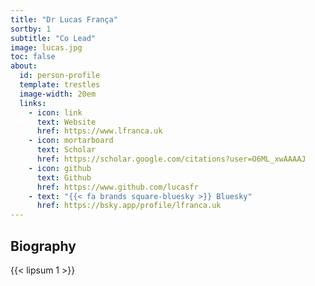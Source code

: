 ```yaml
---
title: "Dr Lucas França"
sortby: 1
subtitle: "Co Lead"
image: lucas.jpg
toc: false
about:
  id: person-profile
  template: trestles
  image-width: 20em
  links:
    - icon: link
      text: Website
      href: https://www.lfranca.uk
    - icon: mortarboard
      text: Scholar
      href: https://scholar.google.com/citations?user=O6ML_xwAAAAJ
    - icon: github
      text: Github
      href: https://www.github.com/lucasfr
    - text: "{{< fa brands square-bluesky >}} Bluesky"
      href: https://bsky.app/profile/lfranca.uk
---
```


:::{#person-profile}

## Biography

{{< lipsum 1 >}}

:::